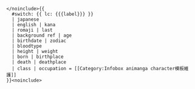 <noinclude><pre></noinclude>{{
  #switch: {{ lc: {{{label}}} }}
  | japanese
  | english | kana
  | romaji | last
  | background ref | age
  | birthdate | zodiac
  | bloodtype
  | height | weight
  | born | birthplace
  | death | deathplace
  | class | occupation = [[Category:Infobox animanga character模板維護]]
}}<noinclude></pre></noinclude>